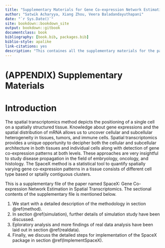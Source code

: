 ```yaml
--- 
title: "Supplementary Materials for Gene Co-expression Network Estimation in Spatial Transcriptomics"
author: "Satwik Acharyya, Xiang Zhou, Veera Baladandayuthapani"
date: "`r Sys.Date()`"
site: bookdown::bookdown_site
output: bookdown::gitbook
documentclass: book
bibliography: [book.bib, packages.bib]
biblio-style: apalike
link-citations: yes
description: "This containes all the supplementary materials for the paper named SpaceX: Gene Co-expression Network Estimation in Spatial Transcriptomics."
---
```


# (APPENDIX) Supplementary Materials {-}
# Introduction {-}

The spatial transcriptomics method depicts the positioning of a single cell on a spatially structured tissue. Knowledge about gene expressions and the spatial distribution of mRNA allows us to uncover cellular and subcellular heterogeneity in tissues, tumors, and immune cells. Spatial transcriptomics provides a unique opportunity to decipher both the cellular and subcellular architecture in both tissues and individual cells along with detection of gene co-expression patterns at both levels. These approaches are very insightful to study disease propagation in the field of embryology, oncology, and histology. The SpaceX method is a statistical tool to quantify spatially varying gene co-expression patterns in a tissue consists of different cell type based or sptailly contiguous clusters. 

This is a supplementary file of the paper named SpaceX: Gene Co-expression Network Estimation in Spatial Transcriptomics. The sectional contents of the supplementary file is mentioned below. 

1. We start with a detailed description of the methodology in section \@ref(method). 
2. In section \@ref(simulation), further details of simulation study have been discussed. 
3. Eploratory analysis and more findings of real data analysis have been laid out in section \@ref(realdata). 
4. Finally, we discuss the detailed steps for implementation of the SpaceX package in section \@ref(ImplementSpaceX). 


